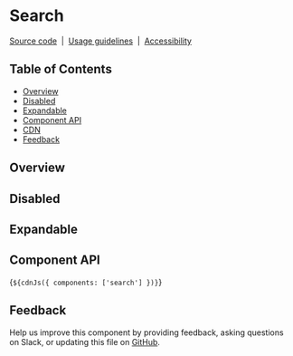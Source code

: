 
<Meta of={SearchStories} />

# Search

[Source code](https://github.com/carbon-design-system/carbon/tree/main/packages/web-components/src/components/search)
&nbsp;|&nbsp;
[Usage guidelines](https://www.carbondesignsystem.com/components/search/usage)
&nbsp;|&nbsp;
[Accessibility](https://www.carbondesignsystem.com/components/search/accessibility)

## Table of Contents

- [Overview](#overview)
- [Disabled](#disabled)
- [Expandable](#expandable)
- [Component API](#component-api)
- [CDN](#cdn)
- [Feedback](#feedback)

## Overview

<Canvas of={SearchStories.Default} />

## Disabled

<Canvas of={SearchStories.Disabled} />

## Expandable

<Canvas of={SearchStories.Expandable} />

## Component API

<ArgTypes of="cds-search" />

<Markdown>{`${cdnJs({ components: ['search'] })}`}</Markdown>

## Feedback

Help us improve this component by providing feedback, asking questions on Slack,
or updating this file on
[GitHub](https://github.com/carbon-design-system/carbon/edit/main/packages/web-components/src/components/search/search.mdx).
